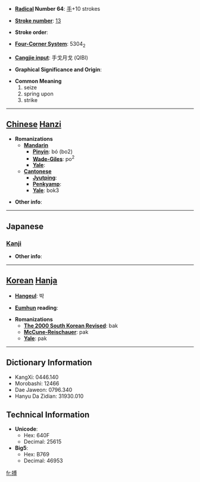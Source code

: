 * '''[[Wiktionary:Chinese radical index| Radical]] Number 64''': [[Wiktionary:Chinese radical index 手|手]]+10 strokes

* '''[[Wiktionary:Chinese total strokes index|Stroke number]]''': [[Wiktionary:Chinese total strokes index 13|13]]

* '''Stroke order''': 

* '''[[Wiktionary:Chinese four corner index|Four-Corner System]]''': 5304<sub>2</sub>

* '''[[Wiktionary:Chinese Cangjie index|Cangjie input]]''': 手戈月戈 (QIBI)

* '''Graphical Significance and Origin''': 

* '''Common Meaning'''
*#seize
*# spring upon
*# strike


----

== [[Chinese]] [[Hanzi]] ==

* '''Romanizations'''
** '''[[Mandarin]]'''
*** '''[[Pinyin]]''': bó (bo2)
*** '''[[Wade-Giles]]''': po<sup>2</sup>
*** '''[[Yale]]''': 
** '''[[Cantonese]]'''
*** '''[[Jyutping]]''':
*** '''[[Penkyamp]]''': 
*** '''[[Yale]]''': bok3

* '''Other info''': 

----

==Japanese==
===[[Kanji]]===
{{kanji|on readings=[[はく]] (haku)|kun readings=[[うつ]] (utsu), [[とる]] (toru)}}

* '''Other info''':  

----

== [[Korean]] [[Hanja]] ==

* '''[[Hangeul]]''': 박

* '''[[Eumhun]] reading''': 

* '''Romanizations'''
** '''[[The 2000 South Korean Revised Romanization|The 2000 South Korean Revised]]''': bak
** '''[[McCune-Reischauer]]''': pak
** '''[[Yale]]''': pak

----

== Dictionary Information ==

* KangXi: 0446.140
* Morobashi: 12466
* Dae Jaweon: 0796.340
* Hanyu Da Zidian: 31930.010

== Technical Information ==

* '''Unicode''':
** Hex: 640F
** Decimal: 25615
* '''Big5''':
** Hex: B769
** Decimal: 46953

[[fr:搏]]
